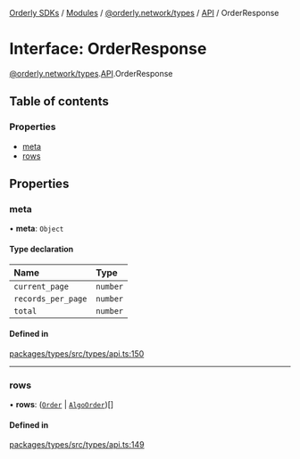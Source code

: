 [Orderly SDKs](/sdks/tech-doc/README) / [Modules](/sdks/tech-doc/modules) / [@orderly.network/types](/sdks/tech-doc/modules/orderly_network_types) / [API](/sdks/tech-doc/modules/orderly_network_types.API) / OrderResponse

# Interface: OrderResponse

[@orderly.network/types](/sdks/tech-doc/modules/orderly_network_types).[API](/sdks/tech-doc/modules/orderly_network_types.API).OrderResponse

## Table of contents

### Properties

- [meta](/sdks/tech-doc/interfaces/orderly_network_types.API.OrderResponse#meta)
- [rows](/sdks/tech-doc/interfaces/orderly_network_types.API.OrderResponse#rows)

## Properties

### meta

• **meta**: `Object`

#### Type declaration

| Name | Type |
| :------ | :------ |
| `current_page` | `number` |
| `records_per_page` | `number` |
| `total` | `number` |

#### Defined in

[packages/types/src/types/api.ts:150](https://github.com/OrderlyNetwork/js-sdk/blob/d47dd11/packages/types/src/types/api.ts#L150)

___

### rows

• **rows**: ([`Order`](orderly_network_types.API.Order) \| [`AlgoOrder`](orderly_network_types.API.AlgoOrder))[]

#### Defined in

[packages/types/src/types/api.ts:149](https://github.com/OrderlyNetwork/js-sdk/blob/d47dd11/packages/types/src/types/api.ts#L149)
